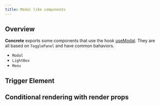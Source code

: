 ```yaml
---
title: Modal like components
---
```


## Overview

**Concrete** exports some components that use the hook [useModal](https://github.com/flaviendelangle/use-modal).
They are all based on `TogglePanel` and have common bahaviors.

* `Modal`
* `LightBox`
* `Menu`

## Trigger Element
## Conditional rendering with render props
